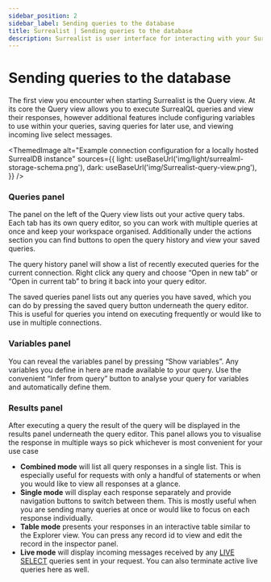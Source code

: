```yaml
---
sidebar_position: 2
sidebar_label: Sending queries to the database
title: Surrealist | Sending queries to the database
description: Surrealist is user interface for interacting with your SurrealDB database visually. It enables you to seamlessly connect to any SurrealDB instance, allowing you to execute queries, explore your tables, design your schemas, and much more.
---
```



# Sending queries to the database

The first view you encounter when starting Surrealist is the Query view. At its core the Query view allows you to execute SurrealQL queries and view their responses, however additional features include configuring variables to use within your queries, saving queries for later use, and viewing incoming live select messages.

<ThemedImage
  alt="Example connection configuration for a locally hosted SurrealDB instance"
  sources={{
    light: useBaseUrl('img/light/surrealml-storage-schema.png'),
    dark: useBaseUrl('img/Surrealist-query-view.png'),
  }}
/>

### Queries panel

The panel on the left of the Query view lists out your active query tabs. Each tab has its own query editor, so you can  work with multiple queries at once and keep your workspace organised. Additionally under the actions section you can find buttons to open the query history and view your saved queries.

The query history panel will show a list of recently executed queries for the current connection. Right click any query and choose “Open in new tab” or “Open in current tab” to bring it back into your query editor.

The saved queries panel lists out any queries you have saved, which you can do by pressing the saved query button underneath the query editor. This is useful for queries you intend on executing frequently or would like to use in multiple connections.

### Variables panel

You can reveal the variables panel by pressing “Show variables”. Any variables you define in here are made available to your query. Use the convenient “Infer from query” button to analyse your query for variables and automatically define them.

### Results panel

After executing a query the result of the query will be displayed in the results panel underneath the query editor. This panel allows you to visualise the response in multiple ways so pick whichever is most convenient for your use case

- **Combined mode** will list all query responses in a single list. This is especially useful for requests with only a handful of statements or when you would like to view all responses at a glance.
- **Single mode** will display each response separately and provide navigation buttons to switch between them. This is mostly useful when you are sending many queries at once or would like to focus on each response individually.
- **Table mode** presents your responses in an interactive table similar to the Explorer view. You can press any record id to view and edit the record in the inspector panel.
- **Live mode** will display incoming messages received by any [LIVE SELECT](/docs/surrealdb/surrealql/statements/live) queries sent in your request. You can also terminate active live queries here as well.
